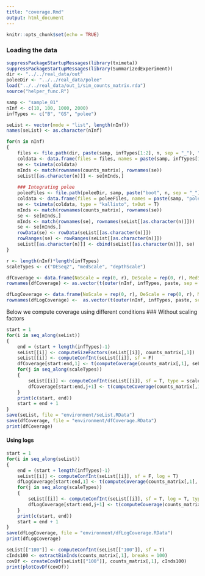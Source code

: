 ```yaml
---
title: "coverage.Rmd"
output: html_document
---
```


```r
knitr::opts_chunk$set(echo = TRUE)
```

### Loading the data
```r
suppressPackageStartupMessages(library(tximeta))
suppressPackageStartupMessages(library(SummarizedExperiment))
dir <- "../../real_data/out"
poleeDir <- "../../real_data/polee"
load("../../real_data/out_1/sim_counts_matrix.rda")
source("helper_func.R")

samp <- "sample_01"
nInf <- c(10, 100, 1000, 2000)
infTypes <- c("B", "GS", "polee")

seList <- vector(mode = "list", length(nInf))
names(seList) <- as.character(nInf)

for(n in nInf)
{
    files <- file.path(dir, paste(samp, infTypes[1:2], n, sep = "_"), "quant.sf")
    coldata <- data.frame(files = files, names = paste(samp, infTypes[1:2], n, sep = "_"), infType = infTypes[1:2], stringsAsFactors = F)
    se <- tximeta(coldata)
    mInds <- match(rownames(counts_matrix), rownames(se))
    seList[[as.character(n)]] <- se[mInds,]
    
    ### Integrating polee
    poleeFiles <- file.path(poleeDir, samp, paste("boot", n, sep = "_"), "abundance.h5")
    coldata <- data.frame(files = poleeFiles, names = paste(samp, "polee", n, sep = "_"), infType = "polee", stringsAsFactors = F)
    se <- tximeta(coldata, type = "kallisto", txOut = T)
    mInds <- match(rownames(counts_matrix), rownames(se))
    se <- se[mInds,]
    mInds <- match(rownames(se), rownames(seList[[as.character(n)]]))
    se <- se[mInds,]
    rowData(se) <- rowData(seList[[as.character(n)]])
    rowRanges(se) <- rowRanges(seList[[as.character(n)]])
    seList[[as.character(n)]] <- cbind(seList[[as.character(n)]], se)
}

r <- length(nInf)*length(infTypes)
scaleTypes <- c("DESeq2", "medScale", "depthScale")

dfCoverage <- data.frame(NoScale = rep(0, r), DeScale = rep(0, r), MedScale = rep(0, r), depthScale = rep(0, r))
rownames(dfCoverage) <- as.vector(t(outer(nInf, infTypes, paste, sep = "_")))

dfLogCoverage <- data.frame(NoScale = rep(0, r), DeScale = rep(0, r), MedScale = rep(0, r), depthScale = rep(0, r))
rownames(dfLogCoverage) <-  as.vector(t(outer(nInf, infTypes, paste, sep = "_")))

```

Below we compute coverage using different conditions
### Without scaling factors
```r
start = 1
for(i in seq_along(seList))
{
    end = (start + length(infTypes)-1)
    seList[[i]] <- computeSizeFactors(seList[[i]], counts_matrix[,1])
    seList[[i]] <- computeConfInt(seList[[i]], sf = F)
    dfCoverage[start:end,1] <- t(computeCoverage(counts_matrix[,1], seList[[i]], list(seq(nrow(counts_matrix)))))
    for(j in seq_along(scaleTypes))
    {
        seList[[i]] <- computeConfInt(seList[[i]], sf = T, type = scaleTypes[j])
        dfCoverage[start:end,j+1] <- t(computeCoverage(counts_matrix[,1], seList[[i]], list(seq(nrow(counts_matrix)))))
    }
    print(c(start, end))
    start = end + 1
}
save(seList, file = "environment/seList.RData")
save(dfCoverage, file = "environment/dfCoverage.RData")
print(dfCoverage)
```

#### Using logs
```r
start = 1
for(i in seq_along(seList))
{
    end = (start + length(infTypes)-1)
    seList[[i]] <- computeConfInt(seList[[i]], sf = F, log = T)
    dfLogCoverage[start:end,1] <- t(computeCoverage(counts_matrix[,1], seList[[i]], list(seq(nrow(counts_matrix)))))
    for(j in seq_along(scaleTypes))
    {
        seList[[i]] <- computeConfInt(seList[[i]], sf = T, log = T, type = scaleTypes[j])
        dfLogCoverage[start:end,j+1] <- t(computeCoverage(counts_matrix[,1], seList[[i]], list(seq(nrow(counts_matrix)))))
    }
    print(c(start, end))
    start = end + 1
}
save(dfLogCoverage, file = "environment/dfLogCoverage.RData")
print(dfLogCoverage)
```

```r
seList[["100"]] <- computeConfInt(seList[["100"]], sf = T)
cInds100 <- extractBinInds(counts_matrix[,1], breaks = 100)
covDf <- createCovDf(seList[["100"]], counts_matrix[,1], cInds100)
print(plotCovDf(covDf))
```
